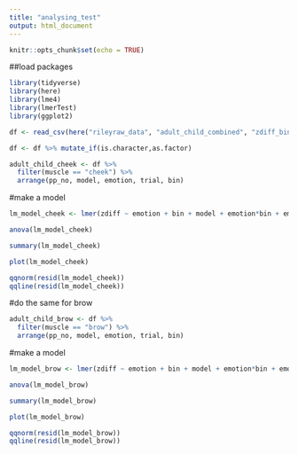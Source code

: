 ```yaml
---
title: "analysing_test"
output: html_document
---
```


```r
knitr::opts_chunk$set(echo = TRUE)
```

##load packages
```r
library(tidyverse)
library(here)
library(lme4)
library(lmerTest)
library(ggplot2)
```

```r
df <- read_csv(here("rileyraw_data", "adult_child_combined", "zdiff_binscreened.csv"))

df <- df %>% mutate_if(is.character,as.factor)
```

```r
adult_child_cheek <- df %>%
  filter(muscle == "cheek") %>%
  arrange(pp_no, model, emotion, trial, bin)
```

#make a model
```r
lm_model_cheek <- lmer(zdiff ~ emotion + bin + model + emotion*bin + emotion*model + bin*model + emotion*bin*model + (1|pp_no) + (1|trial), data = adult_child_cheek, REML = FALSE)
```

```r
anova(lm_model_cheek)
```

```r
summary(lm_model_cheek)
```
```r
plot(lm_model_cheek)
```
```r
qqnorm(resid(lm_model_cheek))
qqline(resid(lm_model_cheek))
```

#do the same for brow

```r
adult_child_brow <- df %>%
  filter(muscle == "brow") %>%
  arrange(pp_no, model, emotion, trial, bin)
```

#make a model

```r
lm_model_brow <- lmer(zdiff ~ emotion + bin + model + emotion*bin + emotion*model + bin*model + emotion*bin*model + (1|pp_no) + (1|trial), data = adult_child_brow, REML = FALSE)
```

```r
anova(lm_model_brow)
```

```r
summary(lm_model_brow)
```

```r
plot(lm_model_brow)
```
```r
qqnorm(resid(lm_model_brow))
qqline(resid(lm_model_brow))
```

